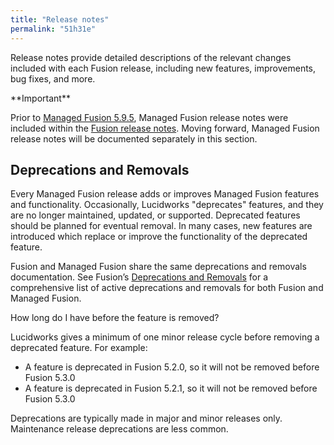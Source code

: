 ```yaml
---
title: "Release notes"
permalink: "51h31e"
---
```


Release notes provide detailed descriptions of the relevant changes included with each Fusion release, including new features, improvements, bug fixes, and more.

<Note>
**Important**

Prior to [Managed Fusion 5.9.5](/managed-fusion/5.12/4q0hzl/managed-fusion-5-9-5), Managed Fusion release notes were included within the [Fusion release notes](/fusion/5.9/97/release-notes). Moving forward, Managed Fusion release notes will be documented separately in this section.
</Note>

## Deprecations and Removals

Every Managed Fusion release adds or improves Managed Fusion features and functionality. Occasionally, Lucidworks "deprecates" features, and they are no longer maintained, updated, or supported. Deprecated features should be planned for eventual removal. In many cases, new features are introduced which replace or improve the functionality of the deprecated feature.

Fusion and Managed Fusion share the same deprecations and removals documentation. See Fusion’s [Deprecations and Removals](/fusion/5.9/8855/deprecations-and-removals) for a comprehensive list of active deprecations and removals for both Fusion and Managed Fusion.

How long do I have before the feature is removed?

Lucidworks gives a minimum of one minor release cycle before removing a deprecated feature. For example:

* A feature is deprecated in Fusion 5.2.0, so it will not be removed before Fusion 5.3.0
* A feature is deprecated in Fusion 5.2.1, so it will not be removed before Fusion 5.3.0

<Note>
Deprecations are typically made in major and minor releases only. Maintenance release deprecations are less common.
</Note>

